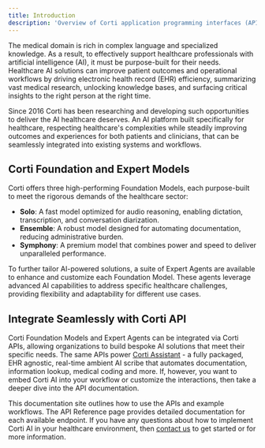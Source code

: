 ```yaml
---
title: Introduction
description: 'Overview of Corti application programming interfaces (API)'
---
```


The medical domain is rich in complex language and specialized knowledge. As a result, to effectively support healthcare professionals with artificial intelligence (AI), it must be purpose-built for their needs. Healthcare AI solutions can improve patient outcomes and operational workflows by driving electronic health record (EHR) efficiency, summarizing vast medical research, unlocking knowledge bases, and surfacing critical insights to the right person at the right time. 

Since 2016 Corti has been researching and developing such opportunities to deliver the AI healthcare deserves. An AI platform built specifically for healthcare, respecting healthcare's complexities while steadily improving outcomes and experiences for both patients and clinicians, that can be seamlessly integrated into existing systems and workflows. 

## Corti Foundation and Expert Models

Corti offers three high-performing Foundation Models, each purpose-built to meet the rigorous demands of the healthcare sector:
- **Solo**: A fast model optimized for audio reasoning, enabling dictation, transcription, and conversation diarization.
- **Ensemble**: A robust model designed for automating documentation, reducing administrative burden.
- **Symphony**: A premium model that combines power and speed to deliver unparalleled performance. 

To further tailor AI-powered solutions, a suite of Expert Agents are available to enhance and customize each Foundation Model. These agents leverage advanced AI capabilities to address specific healthcare challenges, providing flexibility and adaptability for different use cases.

## Integrate Seamlessly with Corti API

Corti Foundation Models and Expert Agents can be integrated via Corti APIs, allowing organizations to build bespoke AI solutions that meet their specific needs. The same APIs power [Corti Assistant](https://assistant.corti.ai/) - a fully packaged, EHR agnostic, real-time ambient AI scribe that automates documentation, information lookup, medical coding and more. If, however, you want to embed Corti AI into your workflow or customize the interactions, then take a deeper dive into the API documentation. 

This documentation site outlines how to use the APIs and example workflows. The API Reference page provides detailed documentation for each available endpoint. If you have any questions about how to implement Corti AI in your healthcare environment, then [contact us](https://www.corti.ai/contact-us) to get started or for more information.
